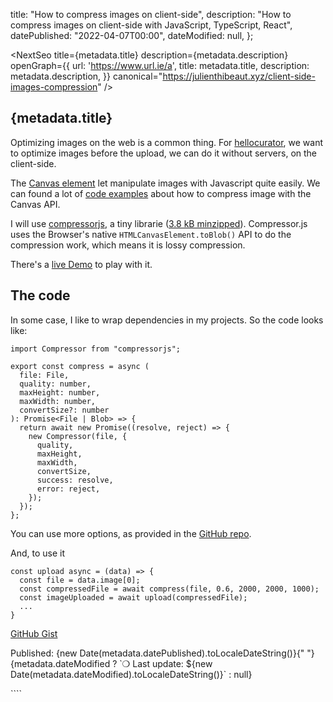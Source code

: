 
  title: "How to compress images on client-side",
  description:
    "How to compress images on client-side with JavaScript, TypeScript, React",
  datePublished: "2022-04-07T00:00",
  dateModified: null,
};

<NextSeo
  title={metadata.title}
  description={metadata.description}
  openGraph={{
    url: 'https://www.url.ie/a',
    title: metadata.title,
    description: metadata.description,
  }}
  canonical="https://julienthibeaut.xyz/client-side-images-compression"
/>
<ArticleJsonLd
  url="https://julienthibeaut.xyz/client-side-images-compression"
  title={metadata.title}
  datePublished={metadata.datePublished}
  dateModified={metadata.dateModified}
  authorName="Julien Thibeaut"
  publisherName="Julien Thibeaut"
  description={metadata.description}
/>
<article className="prose py-12 max-w-screen-md px-6 mx-auto dark:prose-dark">

# {metadata.title}

Optimizing images on the web is a common thing. For [hellocurator](https://www.hellocurator.xyz/), we want to optimize images before the upload, we can do it without servers, on the client-side.

The [Canvas element](https://developer.mozilla.org/en-US/docs/Web/API/Canvas_API) let manipulate images with Javascript quite easily.
We can found a lot of [code examples](https://gist.github.com/1isten/0ec8c0bc78171c38a3d8b3cf48430a41) about how to compress image with the Canvas API.

I will use [compressorjs](https://github.com/fengyuanchen/compressorjs), a tiny librarie ([3.8 kB minzipped](https://bundlephobia.com/package/compressorjs@1.1.1)).
Compressor.js uses the Browser's native `HTMLCanvasElement.toBlob()` API to do the compression work, which means it is lossy compression.

There's a [live Demo](https://fengyuanchen.github.io/compressorjs/) to play with it.

## The code

In some case, I like to wrap dependencies in my projects.
So the code looks like:

```JSX
import Compressor from "compressorjs";

export const compress = async (
  file: File,
  quality: number,
  maxHeight: number,
  maxWidth: number,
  convertSize?: number
): Promise<File | Blob> => {
  return await new Promise((resolve, reject) => {
    new Compressor(file, {
      quality,
      maxHeight,
      maxWidth,
      convertSize,
      success: resolve,
      error: reject,
    });
  });
};
```

You can use more options, as provided in the [GitHub repo](https://github.com/fengyuanchen/compressorjs#options).

And, to use it

```JSX
const upload async = (data) => {
  const file = data.image[0];
  const compressedFile = await compress(file, 0.6, 2000, 2000, 1000);
  const imageUploaded = await upload(compressedFile);
  ...
}
```

[GitHub Gist](https://gist.github.com/ibelick/aeb88474d3c74277bd4ccc3dc03271ec)

<p className="text-sm text-right text-gray-600 dark:text-gray-400">
  Published: {new Date(metadata.datePublished).toLocaleDateString()}{" "}
  {metadata.dateModified
    ? `❍ Last
  update: ${new Date(metadata.dateModified).toLocaleDateString()}`
    : null}
</p>

</article>
````
